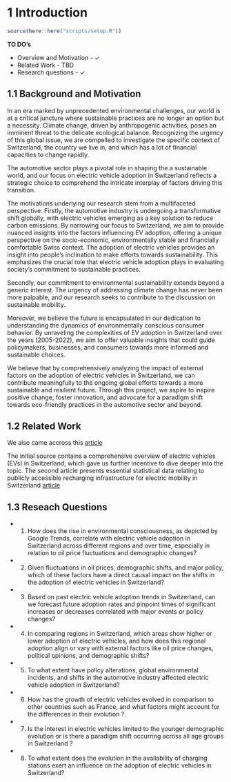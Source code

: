 # 1 Introduction

```r
source(here::here("scripts/setup.R"))
```
__TO DO's__

* Overview and Motivation - ✓
* Related Work - TBD
* Research questions - ✓


## 1.1 Background and Motivation

In an era marked by unprecedented environmental challenges, our world is at a critical juncture where sustainable practices are no longer an option but a necessity. Climate change, driven by anthropogenic activities, poses an imminent threat to the delicate ecological balance. Recognizing the urgency of this global issue, we are compelled to investigate the specific context of Switzerland, the country we live in, and which has a lot of financial capacities to change rapidly.  

The automotive sector plays a pivotal role in shaping the a sustainable world, and our focus on electric vehicle adoption in Switzerland reflects a strategic choice to comprehend the intricate interplay of factors driving this transition. 

The motivations underlying our research stem from a multifaceted perspective. Firstly, the automotive industry is undergoing a transformative shift globally, with electric vehicles emerging as a key solution to reduce carbon emissions. By narrowing our focus to Switzerland, we aim to provide nuanced insights into the factors influencing EV adoption, offering a unique perspective on the socio-economic, environmentally stable and financially comfortable Swiss context. The adoption of electric vehicles provides an insight into people's inclination to make efforts towards sustainability. This emphasizes the crucial role that electric vehicle adoption plays in evaluating society's commitment to sustainable practices.

Secondly, our commitment to environmental sustainability extends beyond a generic interest. The urgency of addressing climate change has never been more palpable, and our research seeks to contribute to the discussion on sustainable mobility. 

Moreover, we believe the future is encapsulated in our dedication to understanding the dynamics of environmentally conscious consumer behavior. By unraveling the complexities of EV adoption in Switzerland over the years (2005-2022), we aim to offer valuable insights that could guide policymakers, businesses, and consumers towards more informed and sustainable choices. 

We believe that by comprehensively analyzing the impact of external factors on the adoption of electric vehicles in Switzerland, we can contribute meaningfully to the ongoing global efforts towards a more sustainable and resilient future. Through this project, we aspire to inspire positive change, foster innovation, and advocate for a paradigm shift towards eco-friendly practices in the automotive sector and beyond.

## 1.2 Related Work 

We also came accross this [article](https://www.hivepower.tech/blog/electric-vehicles-evs-in-switzerland-what-you-should-know)

The initial source contains a comprehensive overview of electric vehicles (EVs) in Switzerland, which gave us further incentive to dive deeper into the topic. The second article presents essential statistical data relating to publicly accessible recharging infrastructure for electric mobility in Switzerland [article](https://www.uvek-gis.admin.ch/BFE/storymaps/MO_Kennzahlen_Fahrzeuge/Ladeinfrastruktur_Elektromobilitaet/?lang=fr)

## 1.3 Reseach Questions

- 1. How does the rise in environmental consciousness, as depicted by Google Trends, correlate with electric vehicle adoption in Switzerland across different regions and over time, especially in relation to oil price fluctuations and demographic changes?
- 2. Given fluctuations in oil prices, demographic shifts, and major policy, which of these factors have a direct causal impact on the shifts in the adoption of electric vehicles in Switzerland?
- 3. Based on past electric vehicle adoption trends in Switzerland, can we forecast future adoption rates and pinpoint times of significant increases or decreases correlated with major events or policy changes?
- 4. In comparing regions in Switzerland, which areas show higher or lower adoption of electric vehicles, and how does this regional adoption align or vary with external factors like oil price changes, political opinions, and demographic shifts?
- 5. To what extent have policy alterations, global environmental incidents, and shifts in the automotive industry affected electric vehicle adoption in Switzerland?
- 6. How has the growth of electric vehicles evolved in comparison to other countries such as France, and what factors might account for the differences in their evolution ? 
- 7. Is the interest in electric vehicles limited to the younger demographic evolution or is there a paradigm shift occurring across all age groups in Switzerland ? 
- 8. To what extent does the evolution in the availability of charging stations exert an influence on the adoption of electric vehicles in Switzerland? 
